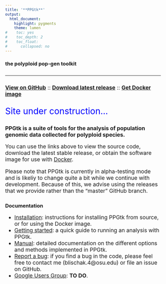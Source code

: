 ```yaml
---
title: '**PPGtk**'
output:
  html_document:
    highlight: pygments
    theme: lumen
#    toc: yes
#    toc_depth: 2
#    toc_float:
#      collapsed: no
---
```


<style>
.space {
  margin-bottom: 2em;
}

p {
  font-size: 125%
}

ul {
  font-size: 125%
}

</style>

### **the polyploid pop-gen toolkit**

<div class="space"></div>

----

<div class="space"></div>

[**View on GitHub**](https://github.com/pblischak/ppgtk) :: [**Download latest release**](https://github.com/pblischak/ppgtk/releases) :: [**Get Docker image**](https://hub.docker.com/r/pblischak/ppgtk/)

<div class="space"></div>

<div class="space"></div>

<p style="font-size:200%; color:blue">Site under construction...</p>

<div class="space"></div>

**PPGtk is a suite of tools for the analysis of population genomic data collected for polyploid species.**

You can use the links above to view the source code, download the latest stable release, or obtain the software image for use with [Docker](https://docs.docker.com/).

Please note that PPGtk is currently in alpha-testing mode and is likeliy to change quite a bit while we continue with development. Because of this, we advise using the releases that we provide rather than the "master" GitHub branch.

<div class="space"></div>

### **Documentation**

 - [Installation](http://pblischak.github.io/ppgtk/installation.html): instructions for installing PPGtk from source, or for using the Docker image.
 - [Getting started](http://pblischak.github.io/ppgtk/getting-started.html): a quick guide to running an analysis with PPGtk.
 - [Manual](http://pblischak.github.io/ppgtk/ppgtk-manual.html): detailed documentation on the different options and methods implemented in PPGtk.
 - [Report a bug](https://github.com/pblischak/ppgtk/issues): if you find a bug in the code, please feel free to contact me (blischak.4@osu.edu) or file an issue on GitHub.
 - [Google Users Group](http://pblischak.github.io/ppgtk): **TO DO**.

